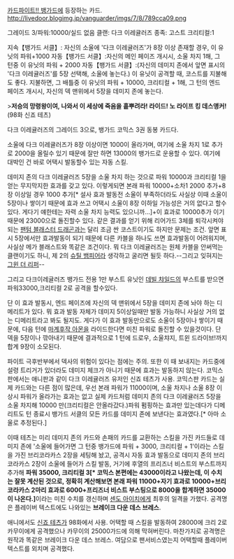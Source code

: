 [[카드파이트!! 뱅가드]]에 등장하는 카드.
http://livedoor.blogimg.jp/vanguarder/imgs/7/8/789cca09.png

그레이드 3/파워:10000/실드 없음
클랜: 다크 이레귤러즈
종족: 고스트
크리티컬:1

지속【뱅가드 서클】: 자신의 소울에 '다크 이레귤러즈'가 8장 이상 존재할 경우, 이 유닛의 파워+1000
자동【뱅가드 서클】:자신의 메인 페이즈 개시시, 소울 차지 1해, 그 턴중 이 유닛의 파워 + 2000
자동【뱅가드 서클】:(자신의 데미지 존에서 앞면 표시의 '다크 이레귤러즈'를 5장 선택해, 소울에 놓는다.) 이 유닛이 공격할 때, 코스트를 지불해도 좋다. 지불하면, 그 배틀중 이 유닛의 파워 + 10000, 크리티컬 + 1해, 그 턴의 엔드 페이즈 개시시, 자신의 덱 맨위에서 5장을 데미지 존에 놓는다.

>'''저승의 망령왕이여, 나와서 이 세상에 죽음을 흩뿌려라! 라이드! 노 라이프 킹 데스앵커!'''(98화 신죠 테츠)

다크 이레귤러즈의 그레이드 3으로, 뱅가드 코믹스 3권 동봉 카드다.

소울에 다크 이레귤러즈가 8장 이상이면 1000이 올라가며, 여기에 소울 차지 1로 추가로 2000을 올릴수 있기 때문에 잘만 하면 13000의 뱅가드로 운용할 수 있다. 여기에 대박인 건 바로 어택시 발동할수 있는 자동 스킬.

데미지 존의 다크 이레귤러즈 5장을 소울 차지 하는 것으로 파워 10000과 크리티컬 1을 얻는 무지막지한 효과를 갖고 있다. 이렇게되면 본래 파워 10000+소차1 2000 추가+8장 이상일 경우 1000 추가[* 설사 효과 발동전 소울이 부족하더라도 사실상 이때 소울이 5장이나 쌓이기 때문에 효과 쓰고 어택시 소울이 8장 이하일 가능성은 거의 없다고 할수 있다. 게다기 얘한테는 자력 소울 차지 능력도 있으니까...]+이 효과로 10000추가 이기 때문에 23000으로 돌진할수 있다. 같은 결과를 얻기 위해 리어가드 3체를 퇴각시켜야 되는 [[팬텀 블래스터 드래곤]]과는 달리 조금 싼 코스트이기도 하지만 문제는 조건. 앞면 표시 5장에서만 효과발동이 되기 때문에 다른 카블을 하나도 쓰면 효과발동이 어려워지며, 사실상 메가 블래스트와 똑같은 조건이다. 뭐 다크 이레귤러즈는 원체 카블을 안써먹는 클랜이기도 하니, 제 2의 [[슈틸 뱀피어]]라 생각하고 굴리면 될듯 하다.--그리고 잊혀지는 [[그윈 더 리퍼]]-- 

그리고 다크이레귤러즈 뱅가드 전용 1만 부스트 유닛인 [[데빌 챠일드]]의 부스트를 받으면 파워33000,크리티컬 2로 공격을 할수있다.

단 이 효과 발동시, 엔드 페이즈에 자신의 덱 맨위에서 5장을 데미지 존에 놔야 하는 디메리트가 있다. 뭐 효과 발동 자체가 데미지 5이상일때만 발동 가능하니 사실상 거의 없는 디메리트라고 봐도 될지도. 게다가 이 효과 발동만으로도 소울이 5장이나 쌓이기 때문에, 다음 턴에 [[마계후작 아몬]]을 라이드한다면 미친 파워로 돌진할 수 있을것이다.  단 덱을 5장이나 깎아내기 때문에 결과적으로 1 턴에 드로우, 소울챠지, 트윈 드라이브!까지 합계 9장이 소모된다. 

파이트 극후반부에서 덱사의 위험이 있다는 점에는 주의. 또한 이 때 보내지는 카드중에 설령 트리거가 있더라도 데미지 체크가 아니기 때문에 효과는 발동하지 않는다. 코믹스판에서는 애니판과 같이 다크 이레귤러즈 유저인 신죠 테츠가 사용. 코믹스판 카드는 실제 카드와는 다른 점이 많은데, 우선 본래 파워가 11000이며, 소울 차지나 소울 8장 이상시 파워가 올라가는 효과는 없고 실제 카드처럼 데미지 존의 다크 이레귤러즈 5장을 소울 차지해 10000 만(크리티컬은 안올라갔다.)파워 펌핑하는 효과만 있는데다가 디메리트도 턴 종료시 뱅가드 서클의 모든 카드를 데미지 존에 보낸다는 효과였다.[* 아마 소울로 추정된다.]

이때 테츠는 미리 데미지 존의 카드와 손패의 카드를 교환하는 스킬을 가진 카드들로 데미지 존에 '소울에 들어가면 그 턴중 뱅가드에 파워 + 3000, 크리티컬 + 1'이라는 스킬을 가진 브리코라카스 2장을 세팅해 놨고, 공격시 자동 효과 발동으로 데미지 존의 브리코라카스 2장이 소울에 들어가 스킬 발동, 거기에 후열의 프리즈너 비스트의 부스트까지 추가해 '''파워 35000, 크리티컬 3[* 코믹스 본편에는 43000이라고 나왔는데, 이 수치는 잘못 계산된 것으로, 정확히 계산해보면 본래 파워 11000+자기 효과로 10000+브리코라카스 2마리 효과로 6000+프리즈너 비스트 부스팅으로 8000을 합계하면 35000이 나온다.]'''이라는 미친 수치를 갱신하며 [[센도 아이치]]에게 최후의 일격을 가했다. 공격명은 플레이버 텍스트에도 나와있는 '''브레이크 다운 데스 브레스'''.

애니에서도 [[신죠 테츠]]가 98화에서 사용. 어택할 때 스킬을 발동하여 28000에 크리 2로 카무이에게 공격했으나 카무이의 25000가드에 의해 막혀버린다. 마찬가지로 공격명은 원작과 똑같은 브레이크 다운 데스 브레스. 여담으로 팬서비스였는지 어택할때 플레이버 텍스트를 외치며 공격했다. 

